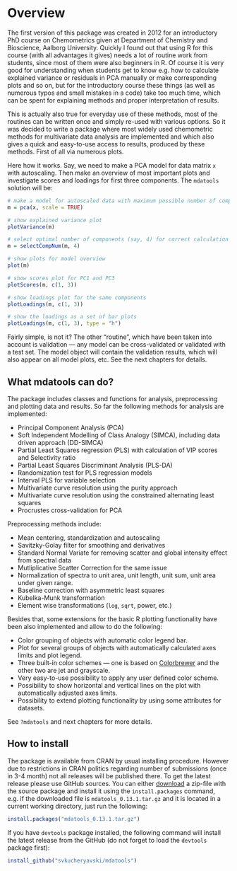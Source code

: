 # Overview {-#overview}

The first version of this package was created in 2012 for an introductory PhD course on Chemometrics given at Department of Chemistry and Bioscience, Aalborg University. Quickly I found out that using R for this course (with all advantages it gives) needs a lot of routine work from students, since most of them were also beginners in R. Of course it is very good for understanding when students get to know e.g. how to calculate explained variance or residuals in PCA manually or make corresponding plots and so on, but for the introductory course these things (as well as numerous typos and small mistakes in a code) take too much time, which can be spent for explaining methods and proper interpretation of results.

This is actually also true for everyday use of these methods, most of the routines can be written once and simply re-used with various options. So it was decided to write a package where most widely used chemometric methods for multivariate data analysis are implemented and which also gives a quick and easy-to-use access to results, produced by these methods. First of all via numerous plots.

Here how it works. Say, we need to make a PCA model for data matrix `x` with autoscaling. Then make an overview of most important plots and investigate scores and loadings for first three components. The `mdatools` solution will be:

```r
# make a model for autoscaled data with maximum possible number of components
m = pca(x, scale = TRUE)

# show explained variance plot
plotVariance(m)

# select optimal number of components (say, 4) for correct calculation of residuals
m = selectCompNum(m, 4)

# show plots for model overview
plot(m)

# show scores plot for PC1 and PC3
plotScores(m, c(1, 3))

# show loadings plot for the same components
plotLoadings(m, c(1, 3))

# show the loadings as a set of bar plots
plotLoadings(m, c(1, 3), type = "h")
```

Fairly simple, is not it? The other "routine", which have been taken into account is validation —
any model can be cross-validated or validated with a test set. The model object will contain the validation results, which will also appear on all model plots, etc. See the next chapters for details.

## What mdatools can do? {-#overview--what-mdatools-can-do}

The package includes classes and functions for analysis, preprocessing and plotting data and results. So far the following methods for analysis are implemented:

* Principal Component Analysis (PCA)
* Soft Independent Modelling of Class Analogy (SIMCA), including data driven approach (DD-SIMCA)
* Partial Least Squares regression (PLS) with calculation of VIP scores and Selectivity ratio
* Partial Least Squares Discriminant Analysis (PLS-DA)
* Randomization test for PLS regression models
* Interval PLS for variable selection
* Multivariate curve resolution using the purity approach
* Multivariate curve resolution using the constrained alternating least squares
* Procrustes cross-validation for PCA

Preprocessing methods include:

* Mean centering, standardization and autoscaling
* Savitzky-Golay filter for smoothing and derivatives
* Standard Normal Variate for removing scatter and global intensity effect from spectral data
* Mutliplicative Scatter Correction for the same issue
* Normalization of spectra to unit area, unit length, unit sum, unit area under given range.
* Baseline correction with asymmetric least squares
* Kubelka-Munk transformation
* Element wise transformations (`log`, `sqrt`, power, etc.)

Besides that, some extensions for the basic R plotting functionality have been also implemented and
allow to do the following:

* Color grouping of objects with automatic color legend bar.
* Plot for several groups of objects with automatically calculated axes limits and plot legend.
* Three built-in color schemes — one is based on [Colorbrewer](http://colorbrewer2.org/) and the other two are jet and grayscale.
* Very easy-to-use possibility to apply any user defined color scheme.
* Possibility to show horizontal and vertical lines on the plot with automatically adjusted axes limits.
* Possibility to extend plotting functionality by using some attributes for datasets.

See `?mdatools` and next chapters for more details.

## How to install {-#overview--how-to-install}

The package is available from CRAN by usual installing procedure. However due to restrictions in CRAN politics regarding number of submissions (once in 3-4 month) not all releases will be published there. To get the latest release please use GitHub sources. You can either [download](https://github.com/svkucheryavski/mdatools/releases) a zip-file with the source package and install it using the `install.packages` command, e.g. if the downloaded file is `mdatools_0.13.1.tar.gz` and it is located in a current working directory,
just run the following:

```r
install.packages("mdatools_0.13.1.tar.gz")
```

If you have `devtools` package installed, the following command will install the latest release from
the GitHub (do not forget to load the `devtools` package first):

```r
install_github("svkucheryavski/mdatools")
```

